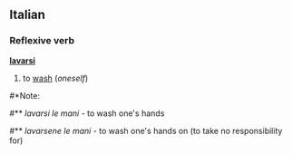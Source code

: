 ==Italian==
===Reflexive verb===
'''[[lavare|lavar]]si'''

#to [[wash]] (''oneself'')

{{it-conj-arsi|lav}}
#*Note:
#** ''lavarsi le mani'' - to wash one's hands
#** ''lavarsene le mani'' - to wash one's hands on (to take no responsibility for)